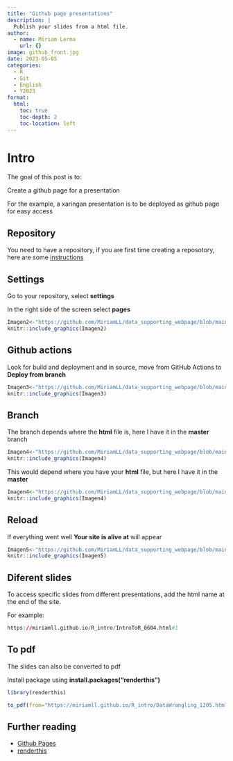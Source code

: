 ```yaml
---
title: "Github page presentations"
description: |
  Publish your slides from a html file.
author:
  - name: Miriam Lerma
    url: {}
image: github_front.jpg
date: 2023-05-05
categories:
  - R
  - Git
  - English
  - Y2023
format:
  html:
    toc: true
    toc-depth: 2
    toc-location: left
---
```



# Intro

The goal of this post is to:  

Create a github page for a presentation

For the example, a xaringan presentation is to be deployed as github page for easy access

## Repository

You need to have a repository, if you are first time creating a reposotory, here are some [instructions](https://miriamll.github.io/git_pres/GitGithubZenodo#11)

## Settings

Go to your repository, select **settings**

In the right side of the screen select **pages**

```r
Imagen2<-"https://github.com/MiriamLL/data_supporting_webpage/blob/main/Blog/2023/02settings.png?raw=true"
knitr::include_graphics(Imagen2)
```

## Github actions

Look for build and deployment and in source, move from GitHub Actions to **Deploy from branch**

```r
Imagen3<-"https://github.com/MiriamLL/data_supporting_webpage/blob/main/Blog/2023/03BuildDeployment.png?raw=true"
knitr::include_graphics(Imagen3)
```

## Branch

The branch depends where the **html** file is, here I have it in the **master** branch

```r
Imagen4<-"https://github.com/MiriamLL/data_supporting_webpage/blob/main/Blog/2023/04Master.png?raw=true"
knitr::include_graphics(Imagen4)
```

This would depend where you have your **html** file, but here I have it in the **master**

```r
Imagen4<-"https://github.com/MiriamLL/data_supporting_webpage/blob/main/Blog/2023/04Master.png?raw=true"
knitr::include_graphics(Imagen4)
```

## Reload

If everything went well **Your site is alive at** will appear

```r
Imagen5<-"https://github.com/MiriamLL/data_supporting_webpage/blob/main/Blog/2023/05SiteIsAlive.png?raw=true"
knitr::include_graphics(Imagen5)
```

## Diferent slides

To access specific slides from different presentations, add the html name at the end of the site.

For example:

```r
https://miriamll.github.io/R_intro/IntroToR_0604.html#1
```

## To pdf

The slides can also be converted to pdf

Install package using **install.packages("renderthis")**

```r
library(renderthis)
```

```r
to_pdf(from="https://miriamll.github.io/R_intro/DataWrangling_1205.html")
```

## Further reading

- [Github Pages](https://pages.github.com/)  
- [renderthis](https://jhelvy.github.io/renderthis/articles/renderthis.html)
